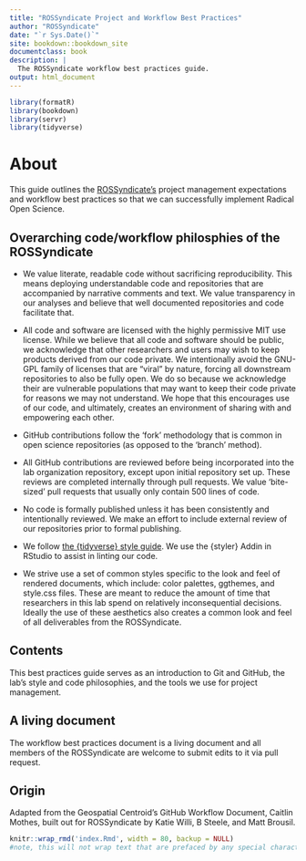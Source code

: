 ```yaml
---
title: "ROSSyndicate Project and Workflow Best Practices"
author: "ROSSyndicate"
date: "`r Sys.Date()`"
site: bookdown::bookdown_site
documentclass: book
description: |
  The ROSSyndicate workflow best practices guide.
output: html_document
---
```


```r
library(formatR)
library(bookdown)
library(servr)
library(tidyverse)
```

# About

This guide outlines the [ROSSyndicate's](https://rossyndicate.com/) project
management expectations and workflow best practices so that we can successfully
implement Radical Open Science.

## Overarching code/workflow philosphies of the ROSSyndicate

- We value literate, readable code without sacrificing reproducibility. This
means deploying understandable code and repositories that are accompanied by
narrative comments and text. We value transparency in our analyses and believe
that well documented repositories and code facilitate that.

- All code and software are licensed with the highly permissive MIT use license.
While we believe that all code and software should be public, we acknowledge
that other researchers and users may wish to keep products derived from our
code private. We intentionally avoid the GNU-GPL family of licenses that are
"viral" by nature, forcing all downstream repositories to also be fully open.
We do so because we acknowledge their are vulnerable populations that may want
to keep their code private for reasons we may not understand. We hope that this
encourages use of our code, and ultimately, creates an environment of sharing
with and empowering each other.


- GitHub contributions follow the 'fork' methodology that is common in open
science repositories (as opposed to the 'branch' method).

- All GitHub contributions are reviewed before being incorporated into the lab
organization repository, except upon initial repository set up.  These reviews
are completed internally through pull requests. We value 'bite-sized' pull
requests that usually only contain 500 lines of code.

- No code is formally published unless it has been consistently and intentionally
reviewed. We make an effort to include external review of our repositories
prior to formal publishing.

- We follow [the {tidyverse} style guide](https://style.tidyverse.org/). We use
the {styler} Addin in RStudio to assist in linting our code.

- We strive use a set of common styles specific to the look and feel of rendered
documents, which include: color palettes, ggthemes, and style.css files. These
are meant to reduce the amount of time that researchers in this lab spend on
relatively inconsequential decisions. Ideally the use of these aesthetics also
creates a common look and feel of all deliverables from the ROSSyndicate.

## Contents

This best practices guide serves as an introduction to Git and GitHub, the
lab's style and code philosophies, and the tools we use for project management.

## A living document

The workflow best practices document is a living document and all members of
the ROSSyndicate are welcome to submit edits to it via pull request.

## Origin

Adapted from the Geospatial Centroid's GitHub Workflow Document, Caitlin
Mothes, built out for ROSSyndicate by Katie Willi, B Steele, and Matt Brousil.

```r
knitr::wrap_rmd('index.Rmd', width = 80, backup = NULL)
#note, this will not wrap text that are prefaced by any special characters (like bullets!)
```
